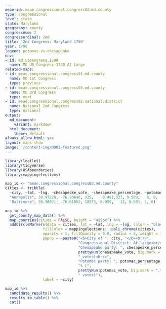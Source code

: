 ```yaml
---
meae-id: meae.congressional.congress02.md.county
type: congressional
level: state
state: Maryland
geography: county
congressnum: 2
congressordinal: 2nd
title: '2nd Congress: Maryland 1790'
year: 1790
legend: potomac-vs-chesapeake
nnv:
- id: md.uscongress.1790
  name: MD US Congress 1790 At Large
related-maps:
- id: meae.congressional.congress01.md.county
  name: MD 1st Congress
  type: previous
- id: meae.congressional.congress03.md.county
  name: MD 3rd Congress
  type: next
- id: meae.congressional.congress02.national.district
  name: National 2nd Congress
  type: national
output:
  md_document:
    variant: markdown
  html_document:
    theme: default
always_allow_html: yes
layout: maps-show
image: '/content-img/MD02-featured.png'
---
```


```r
library(leaflet)
library(tidyverse)
library(USAboundaries)
library(mappingelections)

map_id <- "meae.congressional.congress02.md.county"
cities <- tribble(
  ~city, ~lat, ~lng, ~chesapeake_vote, ~chesapeake_percentage, ~potomac_vote, ~potomac_percentage, ~other_vote, ~other_percentage,
  "Annapolis", 38.97228, -76.50640, 325,	0.491,337, 0.509,	0, 0,
  "Baltimore", 39.30021, -76.61052, 18273, 0.999,	12,	0.001, 1, 0) 
```

<div class="map">

```r
map_id %>%
  get_county_map_data() %>%
  map_counties(cities = FALSE, height = "425px") %>% 
  addCircleMarkers(data = cities, lat = ~lat, lng = ~lng, color = "black",
                 fillColor = mappingelections:::poli_chrome(cities),
                 opacity = 1, fillOpacity = 0.8, radius = 8, weight = 3,
                 popup = ~paste0("<b>City of ", city, "</b><br/>",
                                 "Congressional District: At-large<br/>",
                                 "Chesapeake party: ", chesapeake_percentage * 100, "% (", 
                                 prettyNum(chesapeake_vote, big.mark = ","), 
                                 " votes)<br/>",
                                 "Potomac party: ", potomac_percentage * 100,
                                 "% (", 
                                 prettyNum(potomac_vote, big.mark = ","),
                                 " votes)"),
                 label = ~city) 

```

</div>

<div class="results-table">

```r
map_id %>%
  candidate_results() %>%
  results_to_table() %>%
  cat()
```

</div>
